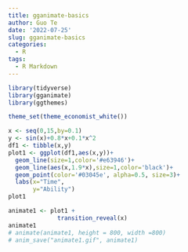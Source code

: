 ```yaml
---
title: gganimate-basics
author: Guo Te
date: '2022-07-25'
slug: gganimate-basics
categories:
  - R
tags:
  - R Markdown
---
```


```r
library(tidyverse)
library(gganimate)
library(ggthemes)

theme_set(theme_economist_white())

x <- seq(0,15,by=0.1)
y <- sin(x)+0.8*x+0.1*x^2
df1 <- tibble(x,y)
plot1 <- ggplot(df1,aes(x,y))+
  geom_line(size=1,color='#e63946')+
  geom_line(aes(x,1.9*x),size=1,color='black')+
  geom_point(color='#03045e', alpha=0.5, size=3)+
  labs(x="Time",
       y="Ability")
plot1
```

```r
animate1 <- plot1 +
              transition_reveal(x)
animate1
# animate(animate1, height = 800, width =800)
# anim_save("animate1.gif", animate1)
```

